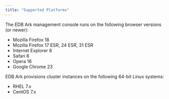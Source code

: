 ```yaml
---
title: "Supported Platforms"
---
```


<div id="ark_supported_platforms" class="registered_link"></div>


The EDB Ark management console runs on the following browser versions (or newer):

  - Mozilla Firefox 18
  - Mozilla Firefox 17 ESR, 24 ESR, 31 ESR
  - Internet Explorer 8
  - Safari 6
  - Opera 16
  - Google Chrome 23

EDB Ark provisions cluster instances on the following 64-bit Linux systems:

  - RHEL 7.x
  - CentOS 7.x
